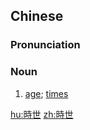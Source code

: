 {{also|时世}}
==Chinese==
{{zh-forms|s=时世}}

===Pronunciation===
{{zh-pron
|m=shíshì
|c=si4 sai3
|mn=qz,tw,xm:sî-sè/twvk,zz:sî-sì
|cat=n
}}

===Noun===
{{zh-noun}}

# [[age]]; [[times]]

[[hu:時世]]
[[zh:時世]]